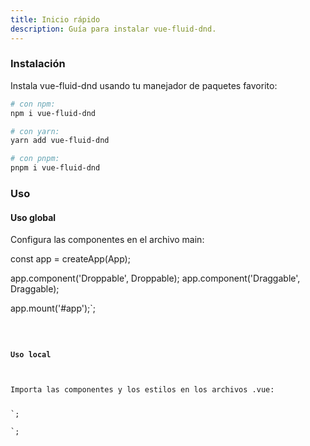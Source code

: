 ```yaml
---
title: Inicio rápido
description: Guía para instalar vue-fluid-dnd.
---
```



### Instalación

Instala vue-fluid-dnd usando tu manejador de paquetes favorito:

```bash
# con npm:
npm i vue-fluid-dnd

# con yarn:
yarn add vue-fluid-dnd

# con pnpm:
pnpm i vue-fluid-dnd
```

### Uso

#### Uso global

Configura las componentes en el archivo main:



const app = createApp(App);

app.component('Droppable', Droppable);
app.component('Draggable', Draggable);

app.mount('#app');`;

<Code code={globalUsage} lang="js" />

#### Uso local

Importa las componentes y los estilos en los archivos .vue:

<script>

components: { Draggable, Droppable },
}

</script>`;
<script>

</script>`;

<Tabs>
  <TabItem label="Options API">
    <Code code={optionApiCode} lang="vue" />
  </TabItem>
  <TabItem label="Composition API">
    <Code code={compositionApiCode} lang="vue" />
  </TabItem>
</Tabs>
